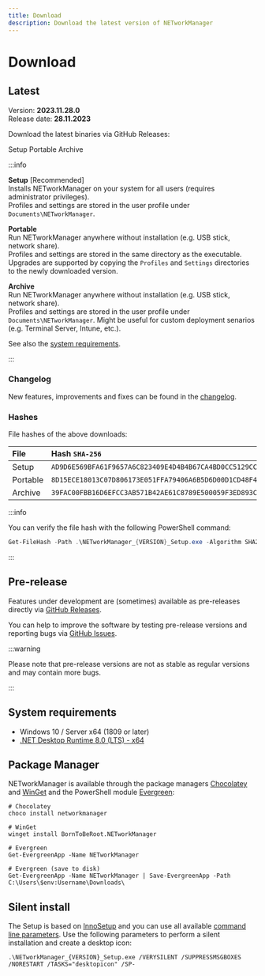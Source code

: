 ```yaml
---
title: Download
description: Download the latest version of NETworkManager
---
```



# Download

## Latest

Version: **2023.11.28.0**<br />
Release date: **28.11.2023**

Download the latest binaries via GitHub Releases:

<div className={`${styles.downloadButtonContainer} margin-bottom--lg`}>
  <Link
    className={`button button--primary ${styles.downloadButton}`}
    to="https://github.com/BornToBeRoot/NETworkManager/releases/download/2023.11.28.0/NETworkManager_2023.11.28.0_Setup.exe"
  >
    Setup
  </Link>
  <Link
    className={`button button--info ${styles.downloadButton}`}
    to="https://github.com/BornToBeRoot/NETworkManager/releases/download/2023.11.28.0/NETworkManager_2023.11.28.0_Portable.zip"
  >
    Portable
  </Link>
  <Link
    className={`button button--info ${styles.downloadButton}`}
    to="https://github.com/BornToBeRoot/NETworkManager/releases/download/2023.11.28.0/NETworkManager_2023.11.28.0_Archive.zip"
  >
    Archive
  </Link>
</div>

:::info

**Setup** [Recommended]<br />
Installs NETworkManager on your system for all users (requires administrator privileges).<br />
Profiles and settings are stored in the user profile under `Documents\NETworkManager`.<br />

**Portable**<br />
Run NETworkManager anywhere without installation (e.g. USB stick, network share).<br />
Profiles and settings are stored in the same directory as the executable. Upgrades are supported by copying the `Profiles` and `Settings` directories to the newly downloaded version.

**Archive**<br />
Run NETworkManager anywhere without installation (e.g. USB stick, network share).<br />
Profiles and settings are stored in the user profile under `Documents\NETworkManager`. Might be useful for custom deployment senarios (e.g. Terminal Server, Intune, etc.).

See also the [system requirements](#system-requirements).

:::

### Changelog

New features, improvements and fixes can be found in the [changelog](/docs/changelog/2023-11-28-0).

### Hashes

File hashes of the above downloads:

| File     | Hash `SHA-256`                                                     |
| :------- | :----------------------------------------------------------------- |
| Setup    | `AD9D6E569BFA61F9657A6C823409E4D4B4B67CA4BD0CC5129CCBB0B673D5DF24` |
| Portable | `8D15ECE18013C07D806173E051FFA79406A6B5D6D00D1CD48F403C8BDBF7136F` |
| Archive  | `39FAC00FBB16D6EFCC3AB571B42AE61C8789E500059F3ED893CE38BFA06CD189` |

:::info

You can verify the file hash with the following PowerShell command:

```powershell
Get-FileHash -Path .\NETworkManager_{VERSION}_Setup.exe -Algorithm SHA256
```

:::

## Pre-release

Features under development are (sometimes) available as pre-releases directly via [GitHub Releases](https://github.com/BornToBeRoot/NETworkManager/releases).

You can help to improve the software by testing pre-release versions and reporting bugs via [GitHub Issues](https://github.com/BornToBeRoot/NETworkManager/issues/new/choose).

:::warning

Please note that pre-release versions are not as stable as regular versions and may contain more bugs.

:::

## System requirements

- Windows 10 / Server x64 (1809 or later)
- [.NET Desktop Runtime 8.0 (LTS) - x64](https://dotnet.microsoft.com/en-us/download/dotnet/8.0/runtime)

## Package Manager

NETworkManager is available through the package managers [Chocolatey](https://chocolatey.org/packages/NETworkManager) and [WinGet](https://github.com/microsoft/winget-pkgs/tree/master/manifests/b/BornToBeRoot/NETworkManager/) and the PowerShell module [Evergreen](https://github.com/aaronparker/evergreen):

```
# Chocolatey
choco install networkmanager

# WinGet
winget install BornToBeRoot.NETworkManager

# Evergreen
Get-EvergreenApp -Name NETworkManager

# Evergreen (save to disk)
Get-EvergreenApp -Name NETworkManager | Save-EvergreenApp -Path C:\Users\$env:Username\Downloads\
```

## Silent install

The Setup is based on [InnoSetup](https://jrsoftware.org/isinfo.php) and you can use all available [command line parameters](https://jrsoftware.org/ishelp/index.php?topic=setupcmdline). Use the following parameters to perform a silent installation and create a desktop icon:

```
.\NETworkManager_{VERSION}_Setup.exe /VERYSILENT /SUPPRESSMSGBOXES /NORESTART /TASKS="desktopicon" /SP-
```
